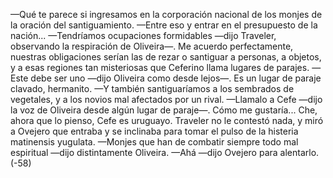 —Qué te parece si ingresamos en la corporación nacional de los monjes de la
oración del santiguamiento.
—Entre eso y entrar en el presupuesto de la nación...
—Tendríamos ocupaciones formidables —dijo Traveler, observando la
respiración de Oliveira—. Me acuerdo perfectamente, nuestras obligaciones
serían las de rezar o santiguar a personas, a objetos, y a esas regiones tan
misteriosas que Ceferino llama lugares de parajes.
—Este debe ser uno —dijo Oliveira como desde lejos—. Es un lugar de paraje
clavado, hermanito.
—Y también santiguaríamos a los sembrados de vegetales, y a los novios mal
afectados por un rival.
—Llamalo a Cefe —dijo la voz de Oliveira desde algún lugar de paraje—.
Cómo me gustaría... Che, ahora que lo pienso, Cefe es uruguayo.
Traveler no le contestó nada, y miró a Ovejero que entraba y se inclinaba para
tomar el pulso de la histeria matinensis yugulata.
—Monjes que han de combatir siempre todo mal espiritual —dijo
distintamente Oliveira.
—Ahá —dijo Ovejero para alentarlo.
(-58)
